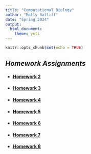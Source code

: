 ```yaml
---
title: "Computational Biology"
author: "Molly Ratliff"
date: "Spring 2024"
output: 
  html_document: 
    theme: yeti
---
```


```r
knitr::opts_chunk$set(echo = TRUE)
```

## *Homework Assignments*
* #### [Homework 2](Homework_02.html)

* #### [Homework 3](Homework_03.html)

* #### [Homework 4](Homework_04.html)

* #### [Homework 5](Homework_05.html)

* #### [Homework 6](Homework_06.html)

* #### [Homework 7](Homework_07.html)

* #### [Homework 8](Homework_08.html)